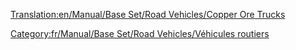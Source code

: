 [[Translation:en/Manual/Base Set/Road Vehicles/Copper Ore Trucks]]

{{fr/Manual/Base Set/Road Vehicles/Vehicule routier|nom      = Camion de minerai de cuivre MPS
  |img      = en/Manual/Base Set/Road Vehicles/MPS Copper Ore Truck.png
  |prix     = 4 961£ (9 922$)
  |vitesse  = 48 km/h (30 mph)
  |annualite= 421£ (842$)
  |design   = 1935
  |vie      = 15
  |capacite = 22 tonnes de minerai de cuivre
}}
{{fr/Manual/Base Set/Road Vehicles/Vehicule routier|nom      = Camion de minerai de cuivre Uhl
  |img      = en/Manual/Base Set/Road Vehicles/Uhl Copper Ore Truck.png
  |prix     = 5 740£ (11 480$)
  |vitesse  = 88 km/h (55 mph)
  |annualite= 787£ (1 574$)
  |design   = 1977
  |vie      = 15
  |capacite = 25 tonnes de minerai de cuivre
}}
{{fr/Manual/Base Set/Road Vehicles/Vehicule routier|nom      = Camion de minerai de cuivre Goss
  |img      = en/Manual/Base Set/Road Vehicles/Goss Copper Ore Truck.png
  |prix     = 6 150£ (12 300$)
  |vitesse  = 112 km/h (70 mph)
  |annualite= 1 125£ (2 250$)
  |design   = 2011
  |vie      = 15
  |capacite = 27 tonnes de minerai de cuivre
}}

[[Category:fr/Manual/Base Set/Road Vehicles/Véhicules routiers]]